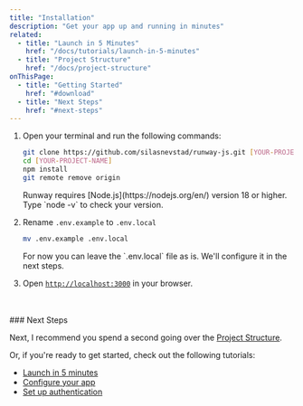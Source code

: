 ```yaml
---
title: "Installation"
description: "Get your app up and running in minutes"
related:
  - title: "Launch in 5 Minutes"
    href: "/docs/tutorials/launch-in-5-minutes"
  - title: "Project Structure"
    href: "/docs/project-structure"
onThisPage:
  - title: "Getting Started"
    href: "#download"
  - title: "Next Steps"
    href: "#next-steps"
---
```


<div id="download" />

[//]: # (### Getting Started)

1. Open your terminal and run the following commands:

    ```bash
    git clone https://github.com/silasnevstad/runway-js.git [YOUR-PROJECT-NAME]
    cd [YOUR-PROJECT-NAME]
    npm install
    git remote remove origin
    ```

    <Caution>
        Runway requires [Node.js](https://nodejs.org/en/) version 18 or higher.
        Type `node -v` to check your version.
    </Caution>
    <div className="my-10"/>

2. Rename `.env.example` to `.env.local`
    ```bash
    mv .env.example .env.local
    ```

    <Tip>
        For now you can leave the `.env.local` file as is. We'll configure it in the next steps.
    </Tip>
    <div className="my-10"/>

3. Open [`http://localhost:3000`](http://localhost:3000) in your browser.

<br />
<br />
<div id="next-steps" />
### Next Steps

Next, I recommend you spend a second going over the [Project Structure](/docs/project-structure).

Or, if you're ready to get started, check out the following tutorials:
- [Launch in 5 minutes](/docs/tutorials/config)
- [Configure your app](/docs/tutorials/config)
- [Set up authentication](/docs/tutorials/authentication)


